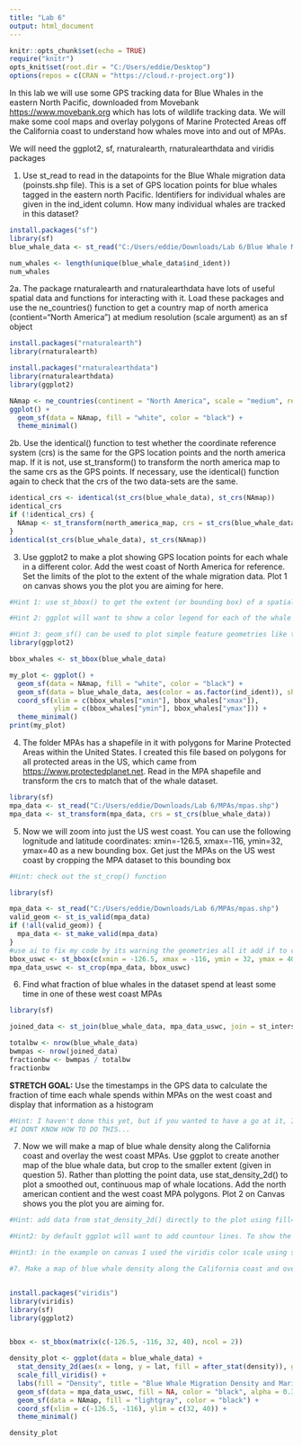 ---
title: "Lab 6"
output: html_document
---

```{r setup, include=FALSE}
knitr::opts_chunk$set(echo = TRUE)
require("knitr")
opts_knit$set(root.dir = "C:/Users/eddie/Desktop") 
options(repos = c(CRAN = "https://cloud.r-project.org"))
```

In this lab we will use some GPS tracking data for Blue Whales in the eastern North Pacific, downloaded from Movebank <https://www.movebank.org> which has lots of wildlife tracking data. We will make some cool maps and overlay polygons of Marine Protected Areas off the California coast to understand how whales move into and out of MPAs.

We will need the ggplot2, sf, rnaturalearth, rnaturalearthdata and viridis packages

1. Use st_read to read in the datapoints for the Blue Whale migration data (poinsts.shp file). This is a set of GPS location points for blue whales tagged in the eastern north Pacific. Identifiers for individual whales are given in the ind_ident column. How many individual whales are tracked in this dataset?
```{r}
install.packages("sf")
library(sf)
blue_whale_data <- st_read("C:/Users/eddie/Downloads/Lab 6/Blue Whale Migration Data/points.shp")

num_whales <- length(unique(blue_whale_data$ind_ident))
num_whales
```
2a. The package rnaturalearth and rnaturalearthdata have lots of useful spatial data and functions for interacting with it. Load these packages and use the ne_countries() function to get a country map of north america (contient="North America") at medium resolution (scale argument) as an sf object

```{r}
install.packages("rnaturalearth")
library(rnaturalearth)

install.packages("rnaturalearthdata")
library(rnaturalearthdata)
library(ggplot2)

NAmap <- ne_countries(continent = "North America", scale = "medium", returnclass = "sf")
ggplot() +
  geom_sf(data = NAmap, fill = "white", color = "black") +
  theme_minimal()
```

2b. Use the identical() function to test whether the coordinate reference system (crs) is the same for the GPS location points and the north america map. If it is not, use st_transform() to transform the north america map to the same crs as the GPS points. If necessary, use the identical() function again to check that the crs of the two data-sets are the same.

```{r}
identical_crs <- identical(st_crs(blue_whale_data), st_crs(NAmap))
identical_crs
if (!identical_crs) {
  NAmap <- st_transform(north_america_map, crs = st_crs(blue_whale_data))
}
identical(st_crs(blue_whale_data), st_crs(NAmap))
```

3. Use ggplot2 to make a plot showing GPS location points for each whale in a different color. Add the west coast of North America for reference. Set the limits of the plot to the extent of the whale migration data. Plot 1 on canvas shows you the plot you are aiming for here.

```{r}
#Hint 1: use st_bbox() to get the extent (or bounding box) of a spatial dataset and use this to define the limits of the plot using coord_sf()

#Hint 2: ggplot will want to show a color legend for each of the whale ids but this is not very useful. You can suppress this using the show.legend=FALSE argument

#Hint 3: geom_sf() can be used to plot simple feature geometries like the north america polygons
library(ggplot2)

bbox_whales <- st_bbox(blue_whale_data)

my_plot <- ggplot() +
  geom_sf(data = NAmap, fill = "white", color = "black") +
  geom_sf(data = blue_whale_data, aes(color = as.factor(ind_ident)), show.legend = FALSE) +
  coord_sf(xlim = c(bbox_whales["xmin"], bbox_whales["xmax"]), 
           ylim = c(bbox_whales["ymin"], bbox_whales["ymax"])) +
  theme_minimal()
print(my_plot)

```

4. The folder MPAs has a shapefile in it with polygons for Marine Protected Areas within the United States. I created this file based on polygons for all protected areas in the US, which came from <https://www.protectedplanet.net>. Read in the MPA shapefile and transform the crs to match that of the whale dataset. 

```{r}
library(sf)
mpa_data <- st_read("C:/Users/eddie/Downloads/Lab 6/MPAs/mpas.shp")
mpa_data <- st_transform(mpa_data, crs = st_crs(blue_whale_data))

```

5. Now we will zoom into just the US west coast. You can use the following lognitude and latitude coordinates: xmin=-126.5, xmax=-116, ymin=32, ymax=40 as a new bounding box. Get just the MPAs on the US west coast by cropping the MPA dataset to this bounding box

```{r}
#Hint: check out the st_crop() function

library(sf)

mpa_data <- st_read("C:/Users/eddie/Downloads/Lab 6/MPAs/mpas.shp")
valid_geom <- st_is_valid(mpa_data)
if (!all(valid_geom)) {
  mpa_data <- st_make_valid(mpa_data)
}
#use ai to fix my code by its warning the geometries all it add if to check the output
bbox_uswc <- st_bbox(c(xmin = -126.5, xmax = -116, ymin = 32, ymax = 40), crs = st_crs(blue_whale_data))
mpa_data_uswc <- st_crop(mpa_data, bbox_uswc)


```

6. Find what fraction of blue whales in the dataset spend at least some time in one of these west coast MPAs

```{r}
library(sf)

joined_data <- st_join(blue_whale_data, mpa_data_uswc, join = st_intersects)

totalbw <- nrow(blue_whale_data)
bwmpas <- nrow(joined_data)
fractionbw <- bwmpas / totalbw
fractionbw

```

**STRETCH GOAL:** Use the timestamps in the GPS data to calculate the fraction of time each whale spends within MPAs on the west coast and display that information as a histogram

```{r}
#Hint: I haven't done this yet, but if you wanted to have a go at it, I would start by adding a column to the full GPS data indicating whether or not that data point is inside an MPA. Then loop through each whale, make sure the GPS points for that whale are ordered by time, and add up the total time the whale spends within MPAs by differencing the time-stamps. Be careful to account for whales going into and out of MPAs (i.e the time spend within MPAs is probably not continuous)
#I DONT KNOW HOW TO DO THIS...
```


7. Now we will make a map of blue whale density along the California coast and overlay the west coast MPAs. Use ggplot to create another map of the blue whale data, but crop to the smaller extent (given in question 5). Rather than plotting the point data, use stat_density_2d() to plot a smoothed out, continuous map of whale locations. Add the north american contient and the west coast MPA polygons. Plot 2 on Canvas shows you the plot you are aiming for.


```{r}
#Hint: add data from stat_density_2d() directly to the plot using fill=after_stat(density) within the aes argument in that function. 

#Hint2: by default ggplot will want to add countour lines. To show the data as colors instead, use geom="raster" and contour=FALSE in the stat_density_2d() function

#Hint3: in the example on canvas I used the viridis color scale using scale_fill_viridis() after loading the viridis package. You are welcome to use different color scales though.

#7. Make a map of blue whale density along the California coast and overlay the west coast MPAs.


install.packages("viridis")
library(viridis)
library(sf)
library(ggplot2)


bbox <- st_bbox(matrix(c(-126.5, -116, 32, 40), ncol = 2))

density_plot <- ggplot(data = blue_whale_data) +
  stat_density_2d(aes(x = long, y = lat, fill = after_stat(density)), geom = "raster", contour = FALSE) + 
  scale_fill_viridis() + 
  labs(fill = "Density", title = "Blue Whale Migration Density and Marine Protected Areas") + 
  geom_sf(data = mpa_data_uswc, fill = NA, color = "black", alpha = 0.3) +  
  geom_sf(data = NAmap, fill = "lightgray", color = "black") + 
  coord_sf(xlim = c(-126.5, -116), ylim = c(32, 40)) + 
  theme_minimal()

density_plot
```